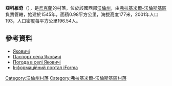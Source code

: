 {{coord|50|46|19|N|24|33|24|E|scale:30000|display=title}}

'''亞科維奇'''（{{lang-uk|Яковичі}}），是[[烏克蘭|烏克蘭]]的村落，位於該國西部[[沃倫州|沃倫州]]，由[[弗拉基米爾-沃倫斯基區|弗拉基米爾-沃倫斯基區]]負責管轄，始建於1545年，面積0.98平方公里，海拔高度177米，2001年人口193，人口密度每平方公里196.54人。

==參考資料==
* [http://gska2.rada.gov.ua/pls/z7502/A005?rdat1=21.03.2008&rf7571=4673 Яковичі]{{dead link|date=2017年11月 |bot=InternetArchiveBot |fix-attempted=yes }}
* [https://web.archive.org/web/20140313010759/http://www.vvadm.gov.ua/ukr/miscevi%20rady/berez.html Паспорт села Яковичі]
* [http://weather.in.ua/volynskaja/29522 Погода в селі Яковичі] {{Wayback|url=http://weather.in.ua/volynskaja/29522 |date=20120531162019 }}
* [https://web.archive.org/web/20100125080655/http://old.iforma.com.ua/classifiers/uk/koatuu Інформаційний портал iForma]

[[Category:沃倫州村落|Category:沃倫州村落]]
[[Category:弗拉基米爾-沃倫斯基區村落|Category:弗拉基米爾-沃倫斯基區村落]]


{{Volyn-geo-stub}}